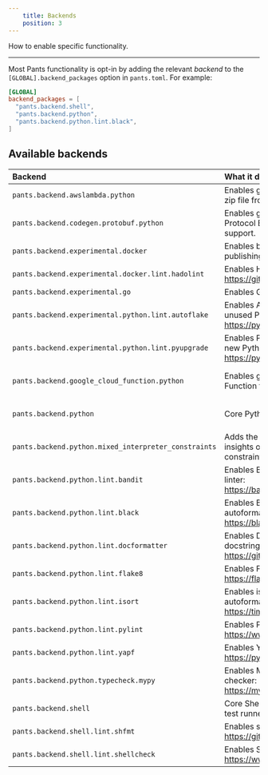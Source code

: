 ```yaml
---
    title: Backends
    position: 3
---
```


How to enable specific functionality.

---

Most Pants functionality is opt-in by adding the relevant _backend_ to the `[GLOBAL].backend_packages` option in `pants.toml`. For example:
```toml title="pants.toml"
[GLOBAL]
backend_packages = [
  "pants.backend.shell",
  "pants.backend.python",
  "pants.backend.python.lint.black",
]
```


## Available backends

| Backend | What it does | Docs |
| :--- | :--- | :--- |
| `pants.backend.awslambda.python` | Enables generating an AWS Lambda zip file from Python code. | [AWS Lambda](../../python/integrations/aws-lambda.mdx) |
| `pants.backend.codegen.protobuf.python` | Enables generating Python from Protocol Buffers. Includes gRPC support. | [Protobuf and gRPC](../../python/integrations/protobuf-and-grpc.mdx) |
| `pants.backend.experimental.docker` | Enables building, running, and publishing Docker images. | [Docker overview](../../docker/overview.mdx) |
| `pants.backend.experimental.docker.lint.hadolint` | Enables Hadolint, a Docker linter: https://github.com/hadolint/hadolint | [Docker overview](../../docker/overview.mdx) |
| `pants.backend.experimental.go` | Enables Go support. | [Go overview](../../go/overview.mdx) |
| `pants.backend.experimental.python.lint.autoflake` | Enables Autoflake, which removes unused Python imports: https://pypi.org/project/autoflake/ | [Linters and formatters](../../python/overview/linters-and-formatters.mdx) |
| `pants.backend.experimental.python.lint.pyupgrade` | Enables Pyupgrade, which upgrades to new Python syntax: https://pypi.org/project/pyupgrade/ | [Linters and formatters](../../python/overview/linters-and-formatters.mdx) |
| `pants.backend.google_cloud_function.python` | Enables generating a Google Cloud Function from Python code. | [Google Cloud Function](../../python/integrations/google-cloud-functions.mdx) |
| `pants.backend.python` | Core Python support. | [Enabling Python support](../../python/overview/enabling-python-support.mdx) |
| `pants.backend.python.mixed_interpreter_constraints` | Adds the `py-constraints` goal for insights on Python interpreter constraints. | [Interpreter compatibility](../../python/overview/interpreter-compatibility.mdx) |
| `pants.backend.python.lint.bandit` | Enables Bandit, the Python security linter: https://bandit.readthedocs.io/en/latest/. | [Linters and formatters](../../python/overview/linters-and-formatters.mdx) |
| `pants.backend.python.lint.black` | Enables Black, the Python autoformatter: https://black.readthedocs.io/en/stable/. | [Linters and formatters](../../python/overview/linters-and-formatters.mdx) |
| `pants.backend.python.lint.docformatter` | Enables Docformatter, the Python docstring autoformatter: https://github.com/myint/docformatter. | [Linters and formatters](../../python/overview/linters-and-formatters.mdx) |
| `pants.backend.python.lint.flake8` | Enables Flake8, the Python linter: https://flake8.pycqa.org/en/latest/. | [Linters and formatters](../../python/overview/linters-and-formatters.mdx) |
| `pants.backend.python.lint.isort` | Enables isort, the Python import autoformatter: https://timothycrosley.github.io/isort/. | [Linters and formatters](../../python/overview/linters-and-formatters.mdx) |
| `pants.backend.python.lint.pylint` | Enables Pylint, the Python linter: https://www.pylint.org | [Linters and formatters](../../python/overview/linters-and-formatters.mdx) |
| `pants.backend.python.lint.yapf` | Enables Yapf, the Python formatter: https://pypi.org/project/yapf/ | [Linters and formatters](../../python/overview/linters-and-formatters.mdx) |
| `pants.backend.python.typecheck.mypy` | Enables MyPy, the Python type checker: https://mypy.readthedocs.io/en/stable/. | [check](../../python/goals/check.mdx) |
| `pants.backend.shell` | Core Shell support, including shUnit2 test runner. | [Shell overview](../../shell/overview.mdx) |
| `pants.backend.shell.lint.shfmt` | Enables shfmt, a Shell autoformatter: https://github.com/mvdan/sh. | [Shell overview](../../shell/overview.mdx) |
| `pants.backend.shell.lint.shellcheck` | Enables Shellcheck, a Shell linter: https://www.shellcheck.net/. | [Shell overview](../../shell/overview.mdx) |